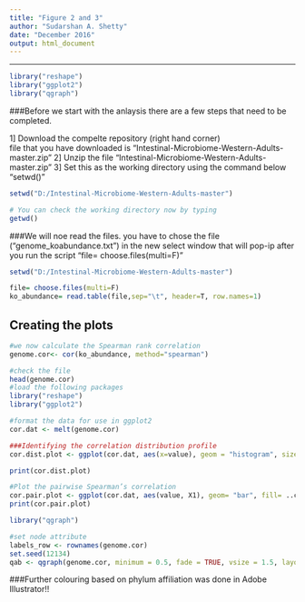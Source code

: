 ---
title: "Figure 2 and 3"
author: "Sudarshan A. Shetty"
date: "December 2016"
output: html_document
---

---

```{r, fig.height=6, fig.width=8}
library("reshape")
library("ggplot2")
library("qgraph")

```

###Before we start with the anlaysis there are a few steps that need to be completed.  

1] Download the compelte repository (right hand corner)  
   file that you have downloaded is "Intestinal-Microbiome-Western-Adults-master.zip"
2] Unzip the file "Intestinal-Microbiome-Western-Adults-master.zip" 
3] Set this as the working directory using the command below "setwd()"

```{r cars}
setwd("D:/Intestinal-Microbiome-Western-Adults-master")

# You can check the working directory now by typing
getwd()
```

###We will noe read the files. you have to chose the file ("genome_koabundance.txt") in the new select window that will pop-ip after you run the script "file= choose.files(multi=F)"


```{r}
setwd("D:/Intestinal-Microbiome-Western-Adults-master")

file= choose.files(multi=F)
ko_abundance= read.table(file,sep="\t", header=T, row.names=1)

```

## Creating the plots
```{r}
#we now calculate the Spearman rank correlation 
genome.cor<- cor(ko_abundance, method="spearman")

#check the file
head(genome.cor)
#load the following packages
library("reshape")
library("ggplot2")

#format the data for use in ggplot2
cor.dat <- melt(genome.cor)

###Identifying the correlation distribution profile
cor.dist.plot <- ggplot(cor.dat, aes(x=value), geom = "histogram", size= 2, color = "#CC79A7") + stat_bin(binwidth = 0.01, fill = "#807dba") + theme(axis.title.x = element_text(colour = "black", size= 4), axis.title.y = element_text(colour = "black", size=4)) + labs(x= " Correlation values Spearman correlation", y= "Counts" , size= 4) + theme_grey()

print(cor.dist.plot)

```


```{r,fig.height=8, fig.width=8}
#Plot the pairwise Spearman’s correlation
cor.pair.plot <- ggplot(cor.dat, aes(value, X1), geom= "bar", fill= ..count..) + geom_jitter(aes(x=value,y=X1), color = "#807dba", shape=18) + labs(x= " Correlation values (Pearson coefficient)", y= "Genome of representative core bacteria") + scale_x_continuous(limits = c(0.2, 1)) + theme_bw() + theme(axis.text.y = element_text(size=8, face = "italic")) 
print(cor.pair.plot)

```

```{r }
library("qgraph")

#set node attribute
labels_row <- rownames(genome.cor)
set.seed(12134)
qab <- qgraph(genome.cor, minimum = 0.5, fade = TRUE, vsize = 1.5, layout = "spring", vTrans = 255, node.labels= TRUE, edge.labels=FALSE, rotation= "45", labels = labels_row, label.cex = 0.4, label.scale= F, edge.color= "#00CDCD")

```

###Further colouring based on phylum affiliation was done in Adobe Illustrator!!

